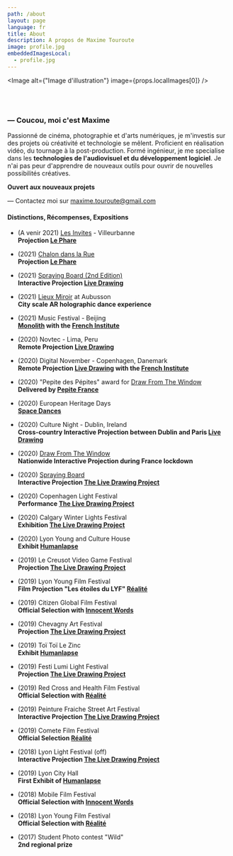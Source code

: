 ```yaml
---
path: /about
layout: page
language: fr
title: About
description: A propos de Maxime Touroute
image: profile.jpg
embeddedImagesLocal:
  - profile.jpg
---
```


<Image alt={"Image d'illustration"} image={props.localImages[0]} />

<br />
<br />

### — Coucou, moi c'est Maxime

Passionné de cinéma, photographie et d'arts numériques, je m'investis sur des projets où créativité et technologie se mêlent.
Proficient en réalisation vidéo, du tournage à la post-production. Formé ingénieur, je me specialise dans les **technologies de l'audiovisuel et du développement logiciel**.
Je n'ai pas peur d'apprendre de nouveaux outils pour ouvrir de nouvelles possibilités créatives.

**Ouvert aux nouveaux projets**

— Contactez moi sur [maxime.touroute@gmail.com](mailto:maxime.touroute@gmail.com)

#### Distinctions, Récompenses, Expositions

- (A venir 2021) [Les Invites](https://invites.villeurbanne.fr/) - Villeurbanne  
  **Projection [Le Phare](/le-phare#content)**

- (2021) [Chalon dans la Rue](https://www.chalondanslarue.com/)  
  **Projection [Le Phare](/le-phare#content)**

- (2021) [Spraying Board (2nd Edition)](https://sprayingboard.thedailyboard.co/)  
  **Interactive Projection [Live Drawing](/livedrawing#content)**

- (2021) [Lieux Miroir](/spacedances#content) at Aubusson  
  **City scale AR holographic dance experience**

- (2021) Music Festival - Beijing  
  **[Monolith](/monolith#content) with the [French Institute](https://www.institutfrancais.com)**

- (2020) Novtec - Lima, Peru  
  **Remote Projection [Live Drawing](/livedrawing#content)**

- (2020) Digital November - Copenhagen, Danemark  
  **Remote Projection [Live Drawing](/livedrawing#content) with the [French Institute](https://www.institutfrancais.com)**

- (2020) "Pepite des Pépites" award for [Draw From The Window](/drawfromthewindow#content)  
  **Delivered by [Pepite France](https://www.pepite-france.fr/)**

- (2020) European Heritage Days  
  **[Space Dances](/spacedances#content)**

- (2020) Culture Night - Dublin, Ireland  
  **Cross-country Interactive Projection between Dublin and Paris [Live Drawing](/livedrawing#content)**

- (2020) [Draw From The Window](/drawfromthewindow#content)  
  **Nationwide Interactive Projection during France lockdown**

- (2020) [Spraying Board](https://sprayingboard.thedailyboard.co/)  
  **Interactive Projection [The Live Drawing Project](/livedrawing#content)**

- (2020) Copenhagen Light Festival  
  **Performance [The Live Drawing Project](/livedrawing#content)**

- (2020) Calgary Winter Lights Festival  
  **Exhibition [The Live Drawing Project](/livedrawing#content)**

- (2020) Lyon Young and Culture House  
  **Exhibit [Humanlapse](/humanlapseProject#content)**

- (2019) Le Creusot Video Game Festival  
  **Projection [The Live Drawing Project](/livedrawing#content)**

- (2019) Lyon Young Film Festival  
  **Film Projection "Les étoiles du LYF" [Réalité](/realite#content)**

- (2019) Citizen Global Film Festival  
  **Official Selection with [Innocent Words](/innocentWords#content)**

- (2019) Chevagny Art Festival  
  **Projection [The Live Drawing Project](/livedrawing#content)**

- (2019) Toï Toï Le Zinc  
  **Exhibit [Humanlapse](/humanlapseProject#content)**

- (2019) Festi Lumi Light Festival  
  **Projection [The Live Drawing Project](/livedrawing#content)**

- (2019) Red Cross and Health Film Festival  
  **Official Selection with [Réalité](/realite#content)**

- (2019) Peinture Fraiche Street Art Festival  
  **Interactive Projection [The Live Drawing Project](/livedrawing#content)**

- (2019) Comete Film Festival  
  **Official Selection [Réalité](/realite#content)**

- (2018) Lyon Light Festival (off)  
  **Interactive Projection [The Live Drawing Project](/livedrawing#content)**

- (2019) Lyon City Hall  
  **First Exhibit of [Humanlapse](/humanlapseProject#content)**

- (2018) Mobile Film Festival  
  **Official Selection with [Innocent Words](/innocentWords#content)**

- (2018) Lyon Young Film Festival  
  **Official Selection with [Réalité](/realite#content)**

- (2017) Student Photo contest "Wild"  
  **2nd regional prize**
